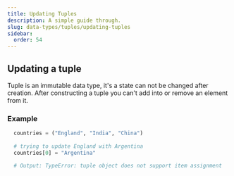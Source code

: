 ```yaml
---
title: Updating Tuples
description: A simple guide through.
slug: data-types/tuples/updating-tuples
sidebar:
  order: 54
---
```



## Updating a tuple

Tuple is an immutable data type, it's a state can not be changed after creation. After constructing a tuple you can't add into or remove an element from it.

### Example 

```py title="updating a tuple"
  countries = ("England", "India", "China")
  
  # trying to update England with Argentina
  countries[0] = "Argentina"

  # Output: TypeError: tuple object does not support item assignment
```

